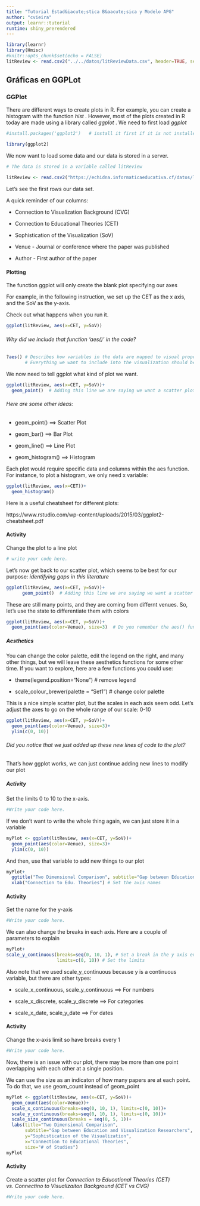 ```yaml
---
title: "Tutorial Estad&iacute;stica B&aacute;sica y Modelo APG"
author: "cvieira"
output: learnr::tutorial
runtime: shiny_prerendered
---
```


```r
library(learnr)
library(Hmisc)
#knitr::opts_chunk$set(echo = FALSE)
litReview <- read.csv2("../../datos/litReviewData.csv", header=TRUE, sep=";")
```

## Gr&aacute;ficas en GGPLot

### GGPlot

There are different ways to create plots in R. For example, you can create a histogram with the function 
*hist* . However, most of the plots created in R today are made using a library called *ggplot* . 
We need to first load *ggplot*

```r
#install.packages('ggplot2')   # install it first if it is not installed yet

library(ggplot2)
```


We now want to load some data and our data is stored in a server. 

```r

# The data is stored in a variable called litReview

litReview <- read.csv2("https://echidna.informaticaeducativa.cf/datos/litReviewData.csv", header=TRUE, sep=";")
```


Let's see the first rows our data set.

A quick reminder of our columns: 

* Connection to Visualization Background (CVG)

* Connection to Educational Theories (CET)

* Sophistication of the Visualization (SoV)

* Venue - Journal or conference where the paper was published

* Author - First author of the paper



#### Plotting

 The function ggplot will only create the blank plot specifying our axes

 For example, in the following instruction, we set up the CET as the x axis, and the SoV as the y-axis. 

 Check out what happens when you run it.

```r
ggplot(litReview, aes(x=CET, y=SoV))
```

###### Why did we include that function 'aes()' in the code?

```r
?aes() # Describes how variables in the data are mapped to visual properties of geoms.
       # Everything we want to include into the visualization should be included there.
```

We now need to tell ggplot what kind of plot we want. 

```r
ggplot(litReview, aes(x=CET, y=SoV))+
  geom_point()  # Adding this line we are saying we want a scatter plot

```
###### Here are some other ideas:

* geom_point() ==> Scatter Plot

* geom_bar() ==> Bar Plot

* geom_line() ==> Line Plot

* geom_histogram() ==> Histogram

Each plot would require specific data and columns within the aes function. For instance, to plot a histogram, we only need x variable:

```r
ggplot(litReview, aes(x=CET))+
  geom_histogram()
```

Here is a useful cheatsheet for different plots:

https://www.rstudio.com/wp-content/uploads/2015/03/ggplot2-cheatsheet.pdf

#### Activity 
 Change the plot to a line plot
```r
# write your code here.

```

Let's now get back to our scatter plot, which seems to be best for our purpose: 
*identifying gaps in this literature*

```r
ggplot(litReview, aes(x=CET, y=SoV))+
      geom_point()  # Adding this line we are saying we want a scatter plot
```

These are still many points, and they are coming from differnt venues.
So, let's use the state to differentiate them with colors

```r
ggplot(litReview, aes(x=CET, y=SoV))+
  geom_point(aes(color=Venue), size=3)  # Do you remember the aes() function? Here it is again
```

##### Aesthetics

You can change the color palette, edit the legend on the right, and many other things, but we will leave these aesthetics functions for some other time.
If you want to explore, here are a few functions you could use:

* theme(legend.position="None")  # remove legend

* scale_colour_brewer(palette = "Set1")  # change color palette


This is a nice simple scatter plot, but the scales in each axis seem odd. Let's adjust the axes to go on the whole range of our scale: 0-10
```r
ggplot(litReview, aes(x=CET, y=SoV))+
  geom_point(aes(color=Venue), size=3)+
  ylim(c(0, 10))
```

###### Did you notice that we just added up these new lines of code to the plot? 

That's how ggplot works, we can just continue adding new lines to modify our plot

##### Activity 

Set the limits 0 to 10 to the x-axis. 

```r
#Write your code here.

```

If we don't want to write the whole thing again, we can just store it in a variable
```r

myPlot <- ggplot(litReview, aes(x=CET, y=SoV))+
  geom_point(aes(color=Venue), size=3)+
  ylim(c(0, 10))

```
  
And then, use that variable to add new things to our plot

```r

myPlot+
  ggtitle("Two Dimensional Comparison", subtitle="Gap between Education and Visualization Researchers") + # Add a title and subtitle
  xlab("Connection to Edu. Theories") # Set the axis names

```
#### Activity 
 Set the name for the y-axis

```r
#Write your code here.

```

 We can also change the breaks in each axis. Here are a couple of parameters to explain


```r

myPlot+
scale_y_continuous(breaks=seq(0, 10, 1), # Set a break in the y axis every unit
                   limits=c(0, 10)) # Set the limits
```

 Also note that we used scale_y_continuous because y is a continuous variable, but there are other types:

* scale_x_continuous, scale_y_continuous  ==> For numbers

* scale_x_discrete, scale_y_discrete   ==> For categories

* scale_x_date, scale_y_date   ==> For dates


#### Activity
 Change the x-axis limit so have breaks every 1

```r
#Write your code here.

```


 Now, there is an issue with our plot, there may be more than one point overlapping with each other at a single position.
 
 We can use the size as an indicaton of how many papers are at each point. To do that, we use geom_count instead of geom_point
 

```r
myPlot <- ggplot(litReview, aes(x=CET, y=SoV))+
  geom_count(aes(color=Venue))+
  scale_x_continuous(breaks=seq(0, 10, 1), limits=c(0, 10))+
  scale_y_continuous(breaks=seq(0, 10, 1), limits=c(0, 10))+ 
  scale_size_continuous(breaks = seq(0, 5, 1))+
  labs(title="Two Dimensional Comparison", 
       subtitle="Gap between Education and Visualization Researchers",
       y="Sophistication of the Visualization", 
       x="Connection to Educational Theories", 
       size="# of Studies")
myPlot

```

#### Activity 


Create a scatter plot for *Connection to Educational Theories (CET) vs. Connectino to Visualizaiton Background (CET vs CVG)*

```r
#Write your code here.

```


